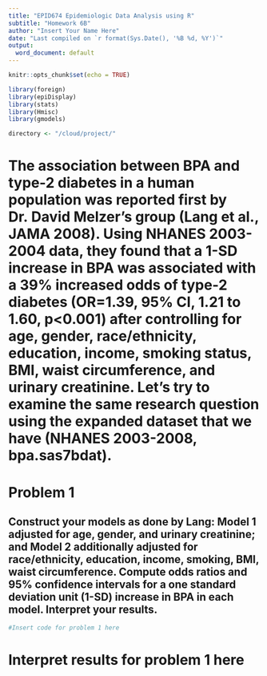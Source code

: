```yaml
---
title: "EPID674 Epidemiologic Data Analysis using R"
subtitle: "Homework 6B"
author: "Insert Your Name Here"
date: "Last compiled on `r format(Sys.Date(), '%B %d, %Y')`"
output:
  word_document: default
---
```



```r
knitr::opts_chunk$set(echo = TRUE)

library(foreign)
library(epiDisplay)
library(stats)
library(Hmisc)
library(gmodels)

directory <- "/cloud/project/"
```

# The association between BPA and type-2 diabetes in a human population was reported first by Dr. David Melzer's group (Lang et al., JAMA 2008). Using NHANES 2003-2004 data, they found that a 1-SD increase in BPA was associated with a 39% increased odds of type-2 diabetes (OR=1.39, 95% CI, 1.21 to 1.60, p<0.001) after controlling for age, gender, race/ethnicity, education, income, smoking status, BMI, waist circumference, and urinary creatinine. Let’s try to examine the same research question using the expanded dataset that we have (NHANES 2003-2008, bpa.sas7bdat).


# Problem 1
## Construct your models as done by Lang: Model 1 adjusted for age, gender, and urinary creatinine; and Model 2 additionally adjusted for race/ethnicity, education, income, smoking, BMI, waist circumference. Compute odds ratios and 95% confidence intervals for a one standard deviation unit (1-SD) increase in BPA in each model. Interpret your results.
```r
#Insert code for problem 1 here
```
# Interpret results for problem 1 here
